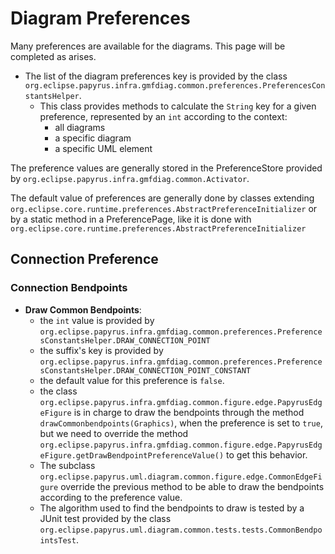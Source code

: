 =Diagram Preferences=
Many preferences are available for the diagrams. This page will be completed as arises.
*The list of the diagram preferences key is provided by the class <code>org.eclipse.papyrus.infra.gmfdiag.common.preferences.PreferencesConstantsHelper</code>.
**This class provides methods to calculate the <code>String</code> key for a given preference, represented by an <code>int</code> according to the context:
***all diagrams
***a specific diagram
***a specific UML element 

The preference values are generally stored in the PreferenceStore provided by <code>org.eclipse.papyrus.infra.gmfdiag.common.Activator</code>.

The default value of preferences are generally done by classes extending <code>org.eclipse.core.runtime.preferences.AbstractPreferenceInitializer</code> or by a static method in a PreferencePage, like it is done with <code>org.eclipse.core.runtime.preferences.AbstractPreferenceInitializer</code>

 
==Connection Preference==
===Connection Bendpoints===
*'''Draw Common Bendpoints''': 
**the <code>int</code> value is provided by <code>org.eclipse.papyrus.infra.gmfdiag.common.preferences.PreferencesConstantsHelper.DRAW_CONNECTION_POINT</code>
**the suffix's key is provided by <code>org.eclipse.papyrus.infra.gmfdiag.common.preferences.PreferencesConstantsHelper.DRAW_CONNECTION_POINT_CONSTANT</code>
**the default value for this preference is <code>false</code>.
**the class <code>org.eclipse.papyrus.infra.gmfdiag.common.figure.edge.PapyrusEdgeFigure</code> is in charge to draw the bendpoints through the method  <code>drawCommonbendpoints(Graphics)</code>, when the preference is set to <code>true</code>, but we need to override the method <code>org.eclipse.papyrus.infra.gmfdiag.common.figure.edge.PapyrusEdgeFigure.getDrawBendpointPreferenceValue()</code> to get this behavior.
**The subclass <code>org.eclipse.papyrus.uml.diagram.common.figure.edge.CommonEdgeFigure</code> override the previous method to be able to draw the bendpoints according to the preference value.
**The algorithm used to find the bendpoints to draw is tested by a JUnit test provided by the class <code>org.eclipse.papyrus.uml.diagram.common.tests.tests.CommonBendpointsTest</code>.
